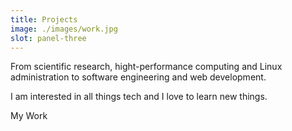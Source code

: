 ```yaml
---
title: Projects
image: ./images/work.jpg
slot: panel-three
---
```



From scientific research, hight-performance computing and Linux administration to software engineering and web development.

I am interested in all things tech and I love to learn new things.

<AppLink as="a" href="/projects" appearance="secondary" class="group w-fit">My Work<RightArrow class="transition-transform group-hover:translate-x-1" /></AppLink>
